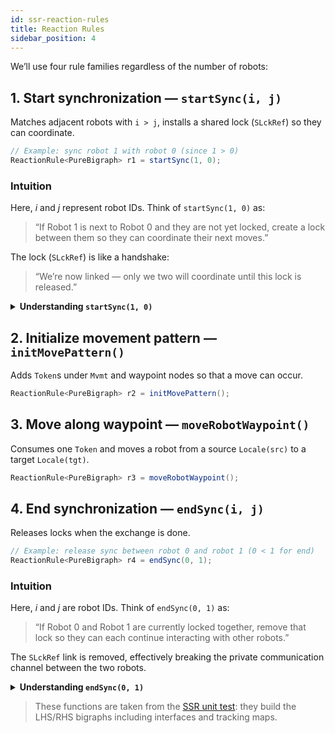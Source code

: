 ```yaml
---
id: ssr-reaction-rules
title: Reaction Rules
sidebar_position: 4
---
```


We’ll use four rule families regardless of the number of robots:

## 1. Start synchronization — `startSync(i, j)`

Matches adjacent robots with `i > j`, installs a shared lock (`SLckRef`) so they can coordinate.

```java
// Example: sync robot 1 with robot 0 (since 1 > 0)
ReactionRule<PureBigraph> r1 = startSync(1, 0);
```

### Intuition

Here, *i* and *j* represent robot IDs.
Think of `startSync(1, 0)` as:

> “If Robot 1 is next to Robot 0 and they are not yet locked, create a lock between them so they can coordinate their next moves.”

The lock (`SLckRef`) is like a handshake:
> “We’re now linked — only we two will coordinate until this lock is released.”

<details>
<summary><strong>Understanding <code>startSync(1, 0)</code></strong></summary>

### Purpose

The `startSync(i, j)` reaction rule models the **initiation of synchronisation** between two neighbouring robots.
It is only applicable if the **left-hand robot’s ID `i` is greater than the right-hand robot’s ID `j`** (`i > j`).
This constraint enforces the sorting logic — the "larger" robot should move past the "smaller" one.
Since the robots moving on a grid, the physical constraints are encoded explicitly.

---

|![](../assets/ssr/startSync-lhs_1_0.png)|![](../assets/ssr/startSync-rhs_1_0.png)|
-----------------------------------------|----------------------------------------|
|Left-hand Side of the Rule|Right-hand Side of the Rule|
---

#### **LHS – Before synchronisation**

On the **left-hand side**, the bigraph pattern matches:

- **Two adjacent locales**:
  - `Locale`<sub>left</sub> containing `Robot` with ID `N0`
  - `Locale`<sub>right</sub> containing `Robot` with ID `N1`
- Each robot is wrapped in an `OccupiedBy` container and has:
  - `ID` node holding its identity (`N0`, `N1`)
  - `Mvmt` node (movement control)
  - `SLck` node (lock) with **no references**
- There is **no shared link** between their `SLck` nodes — robots are independent.

**Preconditions matched:**
- Robots are *adjacent* in the grid environment.
- IDs satisfy `i > j` → in our example, `1 > 0`.
- Neither robot is yet synchronised.

---

#### **RHS – After synchronisation**

On the **right-hand side**:

- The same two `Locale`/`Robot` structures remain in place.
- Both `SLck` nodes now have a `SLckRef` child linked to the **same inner name** `"x"`.
- This inner name represents a **shared lock** — a communication channel between these two specific robots.

**Effect of the rule:**
- Positions, IDs, and movement tokens remain unchanged.
- The only modification is adding the **shared lock reference** so that further rules (`initMovePattern`, `moveRobotWaypoint`, `endSync`) can safely operate on this pair.

</details>

## 2. Initialize movement pattern — `initMovePattern()`

Adds `Token`s under `Mvmt` and waypoint nodes so that a move can occur.

```java
ReactionRule<PureBigraph> r2 = initMovePattern();
```

## 3. Move along waypoint — `moveRobotWaypoint()`

Consumes one `Token` and moves a robot from a source `Locale(src)` to a target `Locale(tgt)`.

```java
ReactionRule<PureBigraph> r3 = moveRobotWaypoint();
```

## 4. End synchronization — `endSync(i, j)`

Releases locks when the exchange is done.

```java
// Example: release sync between robot 0 and robot 1 (0 < 1 for end)
ReactionRule<PureBigraph> r4 = endSync(0, 1);
```

### Intuition

Here, *i* and *j* are robot IDs.
Think of `endSync(0, 1)` as:

> “If Robot 0 and Robot 1 are currently locked together, remove that lock so they can each continue interacting with other robots.”

The `SLckRef` link is removed, effectively breaking the private communication channel between the two robots.

<details>
<summary><strong>Understanding <code>endSync(0, 1)</code></strong></summary>

### Purpose

The `endSync(i, j)` rule models the termination of synchronisation between two neighbouring robots.
It only applies if the left-hand robot’s ID i is smaller than the right-hand robot’s ID j (i < j).
This complements the startSync rule — after cooperation or an exchange, the link is removed.

---
|![](../assets/ssr/endSync-lhs_0_1.png)|![](../assets/ssr/endSync-rhs_0_1.png)|
-----------------------------------------|----------------------------------------|
|Left-hand Side of the Rule|Right-hand Side of the Rule|
---

#### **LHS – Before releasing**

On the left-hand side:

- **Two adjacent locales:**
    - Locale<sub>left</sub> contains Robot with ID `N0`
    - Locale<sub>right</sub> contains Robot with ID `N1`
- Each robot has:
    - An `ID` node for its identity
    - A `Mvmt` node
    - An `SLck` node containing a `SLckRef` child
- Both `SLckRef` nodes are linked to the **same inner name**, indicating they are currently locked together.

**Preconditions matched:**

- Robots are adjacent.
- IDs satisfy `i < j` → here `0 < 1`.
- They are already synchronised.
---

#### **RHS – After releasing**

On the **right-hand side**:

- The same Locale and Robot structures remain.
- The SLckRef children have been removed from both SLck nodes.
- The robots are now “free” — no shared lock link remains.

**Effect of the rule:**
- The robots retain their positions, IDs, and other attributes.
- The only change is the removal of the shared lock, making them available for future synchronisations with other robots.

</details>



> These functions are taken from the [SSR unit test](https://github.com/bigraph-toolkit-suite/bigraphs.grgen-bigraphs/blob/main/src/test/java/org/bigraphs/grgen/converter/usecase/selfsortingrobots/SelfSortingRobots.java): they build the LHS/RHS bigraphs including interfaces and tracking maps.